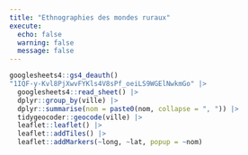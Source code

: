 ```yaml
---
title: "Ethnographies des mondes ruraux"
execute:
  echo: false
  warning: false
  message: false
---
```


```r
googlesheets4::gs4_deauth()
"1IQF-y-Kvl8PjXwvFYKls4V8sPf_oeiLS9WGElNwkmGo" |> 
  googlesheets4::read_sheet() |> 
  dplyr::group_by(ville) |> 
  dplyr::summarise(nom = paste0(nom, collapse = ", ")) |> 
  tidygeocoder::geocode(ville) |> 
  leaflet::leaflet() |> 
  leaflet::addTiles() |> 
  leaflet::addMarkers(~long, ~lat, popup = ~nom)

```


